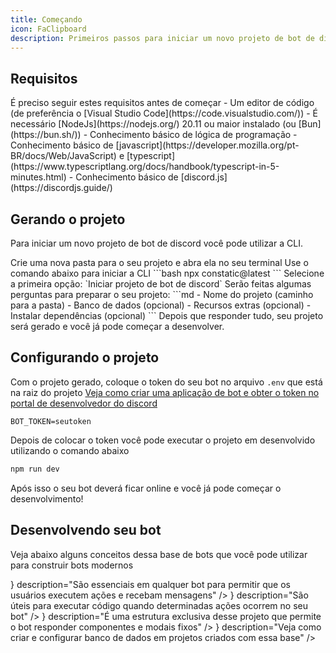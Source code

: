 ```yaml
---
title: Começando
icon: FaClipboard
description: Primeiros passos para iniciar um novo projeto de bot de discord
---
```


## Requisitos

<Callout type="warn">
  É preciso seguir estes requisitos antes de começar
  - Um editor de código (de preferência o [Visual Studio Code](https://code.visualstudio.com/))
  - É necessário [NodeJs](https://nodejs.org/) 20.11 ou maior instalado (ou [Bun](https://bun.sh/))
  - Conhecimento básico de lógica de programação
  - Conhecimento básico de [javascript](https://developer.mozilla.org/pt-BR/docs/Web/JavaScript) e [typescript](https://www.typescriptlang.org/docs/handbook/typescript-in-5-minutes.html)
  - Conhecimento básico de [discord.js](https://discordjs.guide/)
</Callout>

## Gerando o projeto

Para iniciar um novo projeto de bot de discord você pode utilizar a CLI.

<Steps>
  <Step>
    Crie uma nova pasta para o seu projeto e abra ela no seu terminal
  </Step>
  <Step>
  Use o comando abaixo para iniciar a CLI
  ```bash
  npx constatic@latest
  ```
  </Step>
  <Step>
    Selecione a primeira opção: `Iniciar projeto de bot de discord`
  </Step>
  <Step>
  Serão feitas algumas perguntas para preparar o seu projeto:
  ```md
  - Nome do projeto (caminho para a pasta)
  - Banco de dados (opcional)
  - Recursos extras (opcional)
  - Instalar dependências (opcional)
  ```
  </Step>
  <Step>
    Depois que responder tudo, seu projeto será gerado e você já pode começar a desenvolver.
  </Step>
</Steps>

## Configurando o projeto

Com o projeto gerado, coloque o token do seu bot no arquivo `.env` que está na raiz do projeto
<Callout type="info">
    [Veja como criar uma aplicação de bot e obter o token no portal de desenvolvedor do discord](/docs/discord/guides/application)
</Callout>

```properties title=".env"
BOT_TOKEN=seutoken
```

Depois de colocar o token você pode executar o projeto em desenvolvido utilizando o comando abaixo

```bash
npm run dev
```

Após isso o seu bot deverá ficar online e você já pode começar o desenvolvimento!

## Desenvolvendo seu bot

Veja abaixo alguns conceitos dessa base de bots que você pode utilizar para construir bots modernos

<Cards>
  <Card
    href="/docs/discord/commands"
    title="Comandos"
    icon={<icons.HiMiniCommandLine/>}
    description="São essenciais em qualquer bot para permitir que os usuários executem ações e recebam mensagens"
  />
  <Card
    href="/docs/discord/events"
    title="Eventos"
    icon={<icons.RiCalendarEventFill/>}
    description="São úteis para executar código quando determinadas ações ocorrem no seu bot"
  />
  <Card
    href="/docs/discord/responders"
    title="Responders"
    icon={<icons.BsFillReplyFill/>}
    description="É uma estrutura exclusiva desse projeto que permite o bot responder componentes e modais fixos"
  />
  <Card
    href="/docs/discord/databases"
    title="Banco de dados"
    icon={<icons.FaDatabase/>}
    description="Veja como criar e configurar banco de dados em projetos criados com essa base"
  />
</Cards>